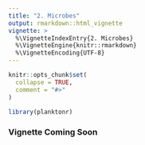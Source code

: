 ```yaml
---
title: "2. Microbes"
output: rmarkdown::html_vignette
vignette: >
  %\VignetteIndexEntry{2. Microbes}
  %\VignetteEngine{knitr::rmarkdown}
  %\VignetteEncoding{UTF-8}
---
```


```r
knitr::opts_chunk$set(
  collapse = TRUE,
  comment = "#>"
)
```

```r
library(planktonr)
```

### Vignette Coming Soon
